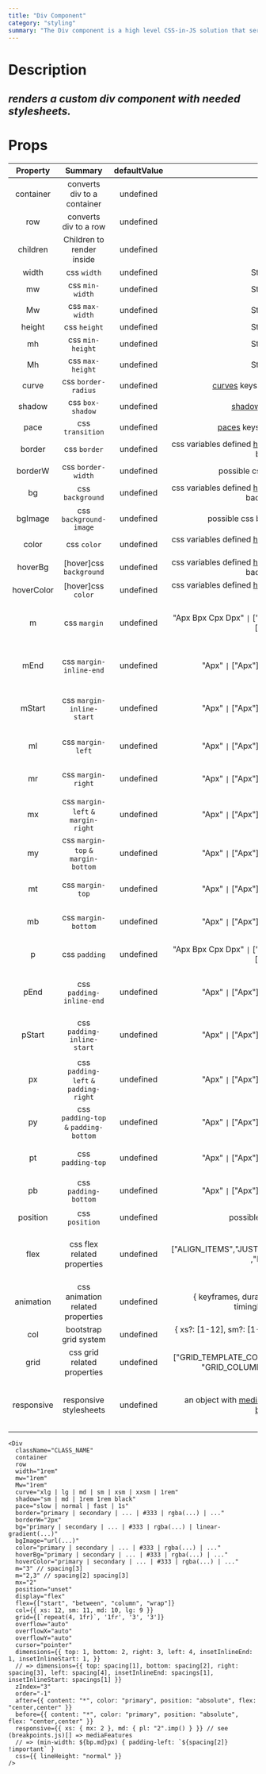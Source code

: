 ```yaml
---
title: "Div Component"
category: "styling"
summary: "The Div component is a high level CSS-in-JS solution that serves as a wrapper component for most of the CSS utility needs without using any separate CSS files."
---
```


# Description

## _renders a custom div component with needed stylesheets._

# Props

| **Property** |              **Summary**               | **defaultValue** |                                                                      **type**                                                                       |                                                                     **additionalDescription**                                                                     |
| :----------: | :------------------------------------: | :--------------: | :-------------------------------------------------------------------------------------------------------------------------------------------------: | :---------------------------------------------------------------------------------------------------------------------------------------------------------------: |
|  container   |      converts div to a container       |    undefined     |                                                                       Boolean                                                                       |
|     row      |         converts div to a row          |    undefined     |                                                                       Boolean                                                                       |
|   children   |       Children to render inside        |    undefined     |                                                                       Element                                                                       |
|    width     |              css `width`               |    undefined     |                                                                 String `\|` Number                                                                  |
|      mw      |            css `min-width`             |    undefined     |                                                                 String `\|` Number                                                                  |
|      Mw      |            css `max-width`             |    undefined     |                                                                 String `\|` Number                                                                  |
|    height    |              css `height`              |    undefined     |                                                                 String `\|` Number                                                                  |
|      mh      |            css `min-height`            |    undefined     |                                                                 String `\|` Number                                                                  |
|      Mh      |            css `max-height`            |    undefined     |                                                                 String `\|` Number                                                                  |
|    curve     |          css `border-radius`           |    undefined     |                                      [curves](../../stylesheets/curves.js) keys(xlg, lg, md, sm, xsm) `\|` \*                                       |
|    shadow    |            css `box-shadow`            |    undefined     |                                            [shadows](../../stylesheets/shadows.js) keys(md, sm) `\|` \*                                             |
|     pace     |            css `transition`            |    undefined     |                                        [paces](../../stylesheets/paces.js) keys(fast, normal, slow) `\|` \*                                         |
|    border    |              css `border`              |    undefined     |   css variables defined [here](../../stylesheets/global/colors.js) based on [themes](../../stylesheets/themes.js) `\|` possible css border values   |                                                 e.g. checkout [possible values](../../stylesheets/themes.js#L42)                                                  |
|   borderW    |           css `border-width`           |    undefined     |                                                          possible css border-width values                                                           |
|      bg      |            css `background`            |    undefined     | css variables defined [here](../../stylesheets/global/colors.js) based on [themes](../../stylesheets/themes.js) `\|` possible css background values |                                                 e.g. checkout [possible values](../../stylesheets/themes.js#L42)                                                  |
|   bgImage    |         css `background-image`         |    undefined     |                                                        possible css background-image values                                                         |
|    color     |              css `color`               |    undefined     |   css variables defined [here](../../stylesheets/global/colors.js) based on [themes](../../stylesheets/themes.js) `\|` possible css color values    |                                                 e.g. checkout [possible values](../../stylesheets/themes.js#L42)                                                  |
|   hoverBg    |        [hover]css `background`         |    undefined     | css variables defined [here](../../stylesheets/global/colors.js) based on [themes](../../stylesheets/themes.js) `\|` possible css background values |                                                 e.g. checkout [possible values](../../stylesheets/themes.js#L42)                                                  |
|  hoverColor  |           [hover]css `color`           |    undefined     |   css variables defined [here](../../stylesheets/global/colors.js) based on [themes](../../stylesheets/themes.js) `\|` possible css color values    |                                                 e.g. checkout [possible values](../../stylesheets/themes.js#L42)                                                  |
|      m       |              css `margin`              |    undefined     |                                  "Apx Bpx Cpx Dpx" `\|` ["Apx", "Bpx", "Cpx", "Dpx"]`\|` "Apx"`\|` ["Apx", "Bpx"]                                   | optionally u can use values defined in [spacing.js](../../stylesheets/spacing.js) `\|` also see [css logical properties](https://codepen.io/aardrian/pen/bGGxrvM) |
|     mEnd     |        css `margin-inline-end`         |    undefined     |                                                     "Apx" `\|` ["Apx"]`\|` "SPACING_OBJECT_KEY"                                                     | optionally u can use values defined in [spacing.js](../../stylesheets/spacing.js) `\|` also see [css logical properties](https://codepen.io/aardrian/pen/bGGxrvM) |
|    mStart    |       css `margin-inline-start`        |    undefined     |                                                     "Apx" `\|` ["Apx"]`\|` "SPACING_OBJECT_KEY"                                                     | optionally u can use values defined in [spacing.js](../../stylesheets/spacing.js) `\|` also see [css logical properties](https://codepen.io/aardrian/pen/bGGxrvM) |
|      ml      |           css `margin-left`            |    undefined     |                                                     "Apx" `\|` ["Apx"]`\|` "SPACING_OBJECT_KEY"                                                     |                                         optionally u can use values defined in [spacing.js](../../stylesheets/spacing.js)                                         |
|      mr      |           css `margin-right`           |    undefined     |                                                     "Apx" `\|` ["Apx"]`\|` "SPACING_OBJECT_KEY"                                                     |                                         optionally u can use values defined in [spacing.js](../../stylesheets/spacing.js)                                         |
|      mx      |  css `margin-left` `&` `margin-right`  |    undefined     |                                                     "Apx" `\|` ["Apx"]`\|` "SPACING_OBJECT_KEY"                                                     |                                         optionally u can use values defined in [spacing.js](../../stylesheets/spacing.js)                                         |
|      my      |  css `margin-top` `&` `margin-bottom`  |    undefined     |                                                     "Apx" `\|` ["Apx"]`\|` "SPACING_OBJECT_KEY"                                                     |                                         optionally u can use values defined in [spacing.js](../../stylesheets/spacing.js)                                         |
|      mt      |            css `margin-top`            |    undefined     |                                                     "Apx" `\|` ["Apx"]`\|` "SPACING_OBJECT_KEY"                                                     |                                         optionally u can use values defined in [spacing.js](../../stylesheets/spacing.js)                                         |
|      mb      |          css `margin-bottom`           |    undefined     |                                                     "Apx" `\|` ["Apx"]`\|` "SPACING_OBJECT_KEY"                                                     |                                         optionally u can use values defined in [spacing.js](../../stylesheets/spacing.js)                                         |
|      p       |             css `padding`              |    undefined     |                                  "Apx Bpx Cpx Dpx" `\|` ["Apx", "Bpx", "Cpx", "Dpx"]`\|` "Apx"`\|` ["Apx", "Bpx"]                                   |                                         optionally u can use values defined in [spacing.js](../../stylesheets/spacing.js)                                         |
|     pEnd     |        css `padding-inline-end`        |    undefined     |                                                     "Apx" `\|` ["Apx"]`\|` "SPACING_OBJECT_KEY"                                                     | optionally u can use values defined in [spacing.js](../../stylesheets/spacing.js) `\|` also see [css logical properties](https://codepen.io/aardrian/pen/bGGxrvM) |
|    pStart    |       css `padding-inline-start`       |    undefined     |                                                     "Apx" `\|` ["Apx"]`\|` "SPACING_OBJECT_KEY"                                                     | optionally u can use values defined in [spacing.js](../../stylesheets/spacing.js) `\|` also see [css logical properties](https://codepen.io/aardrian/pen/bGGxrvM) |
|      px      | css `padding-left` `&` `padding-right` |    undefined     |                                                     "Apx" `\|` ["Apx"]`\|` "SPACING_OBJECT_KEY"                                                     |                                         optionally u can use values defined in [spacing.js](../../stylesheets/spacing.js)                                         |
|      py      | css `padding-top` `&` `padding-bottom` |    undefined     |                                                     "Apx" `\|` ["Apx"]`\|` "SPACING_OBJECT_KEY"                                                     |                                         optionally u can use values defined in [spacing.js](../../stylesheets/spacing.js)                                         |
|      pt      |           css `padding-top`            |    undefined     |                                                     "Apx" `\|` ["Apx"]`\|` "SPACING_OBJECT_KEY"                                                     |                                         optionally u can use values defined in [spacing.js](../../stylesheets/spacing.js)                                         |
|      pb      |          css `padding-bottom`          |    undefined     |                                                     "Apx" `\|` ["Apx"]`\|` "SPACING_OBJECT_KEY"                                                     |                                         optionally u can use values defined in [spacing.js](../../stylesheets/spacing.js)                                         |
|   position   |             css `position`             |    undefined     |                                                            possible css position values                                                             |
|     flex     |      css flex related properties       |    undefined     |                                          ["ALIGN_ITEMS","JUSTIFY_CONTENT","FLEX_DIRECTION" ,"FLEX_WRAP" ]                                           |               instead of full property value u can use alignValues/justifyValues object keys defined in [flex.js](../../stylesheets/utils/flex.js)                |
|  animation   |    css animation related properties    |    undefined     |                                    { keyframes, duration, iterationCount, direction, timingFunction, fillMode }                                     |                                      see [Animation interface](../../components/kit/Div/DivProps.js#L7) for more information                                      |
|     col      |         bootstrap grid system          |    undefined     |                                         { xs?: [1-12], sm?: [1-12], md?: [1-12], lg?: [1-12], xl?: [1-12] }                                         |
|     grid     |      css grid related properties       |    undefined     |                                  ["GRID_TEMPLATE_COLUMN", "GRID_TEMPLATE_ROWS", "GRID_COLUMN_GAP", "GRID_ROW_GAP"]                                  |
|  responsive  |         responsive stylesheets         |    undefined     | an object with [mediaFeatures](../../stylesheets/breakpoints.js#L10) object keys defined in [breakpoints.js](../../stylesheets/breakpoints.js#L10)  |                                  you can use all the prop above syntax in this object, see example below for further information                                  |

```JSX
<Div
  className="CLASS_NAME"
  container
  row
  width="1rem"
  mw="1rem"
  Mw="1rem"
  curve="xlg | lg | md | sm | xsm | xxsm | 1rem"
  shadow="sm | md | 1rem 1rem black"
  pace="slow | normal | fast | 1s"
  border="primary | secondary | ... | #333 | rgba(...) | ..."
  borderW="2px"
  bg="primary | secondary | ... | #333 | rgba(...) | linear-gradient(...)"
  bgImage="url(...)"
  color="primary | secondary | ... | #333 | rgba(...) | ..."
  hoverBg="primary | secondary | ... | #333 | rgba(...) | ..."
  hoverColor="primary | secondary | ... | #333 | rgba(...) | ..."
  m="3" // spacing[3]
  m="2,3" // spacing[2] spacing[3]
  mx="2"
  position="unset"
  display="flex"
  flex={["start", "between", "column", "wrap"]}
  col={{ xs: 12, sm: 11, md: 10, lg: 9 }}
  grid={[`repeat(4, 1fr)`, '1fr', '3', '3']}
  overflow="auto"
  overflowX="auto"
  overflowY="auto"
  cursor="pointer"
  dimensions={{ top: 1, bottom: 2, right: 3, left: 4, insetInlineEnd: 1, insetInlineStart: 1, }}
  // => dimensions={{ top: spacing[1], bottom: spacing[2], right: spacing[3], left: spacing[4], insetInlineEnd: spacings[1], insetInlineStart: spacings[1] }}
  zIndex="3"
  order="-1"
  after={{ content: "*", color: "primary", position: "absolute", flex: "center,center" }}
  before={{ content: "*", color: "primary", position: "absolute", flex: "center,center" }}
  responsive={{ xs: { mx: 2 }, md: { pl: "2".imp() } }} // see (breakpoints.js)[] => mediaFeatures
  // => (min-width: ${bp.md}px) { padding-left: `${spacing[2]} !important` }
  css={{ lineHeight: "normal" }}
/>
```
